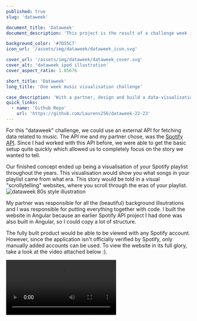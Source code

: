 ```yaml
---
published: true
slug: 'dataweek'

document_title: 'Dataweek'
document_description: 'This project is the result of a challenge week in which, along with a partner, we were tasked with designing and developing a music visualisation.'

background_color: '#7D55C7'
icon_url: '/assets/img/dataweek/dataweek_icon.svg'

cover_url: '/assets/img/dataweek/dataweek_cover.svg'
cover_alt: 'dataweek ipod illustration'
cover_aspect_ratio: 1.85676

short_title: 'Dataweek'
long_title: 'One week music visualisation challenge'

case_description: 'With a partner, design and build a data-visualisation around the theme; music.'
quick_links:
  - name: 'Github Repo'
    url: 'https://github.com/Laurens256/dataweek-22-23'
---
```


For this "dataweek" challenge, we could use an external API for fetching data related to music. The API me and my partner chose, was the [Spotify API](https://developer.spotify.com/documentation/web-api). Since I had worked with this API before, we were able to get the basic setup quite quickly which allowed us to completely focus on the story we wanted to tell.

Our finished concept ended up being a visualisation of your Spotify playlist throughout the years. This visualisation would show you what songs in your playlist came from what era. This story would be told in a visual "scrollytelling" websites, where you scroll through the eras of your playlist.
![dataweek 80s style illustration](/assets/img/dataweek/dataweek_80s.svg)

My partner was responsible for all the (beautiful) background illsutrations and I was responsible for putting everything together with code. I built the website in Angular because an earlier Spotify API project I had done was also built in Angular, so I could copy a lot of structure.

The fully built product would be able to be viewed with any Spotify account. However, since the application isn't officially verified by Spotify, only manually added accounts can be used. To view the website in its full glory, take a look at the video attached below :).

![video showing the full flow of the Dataweek application](/assets/img/dataweek/dataweek_showcase.webm)

